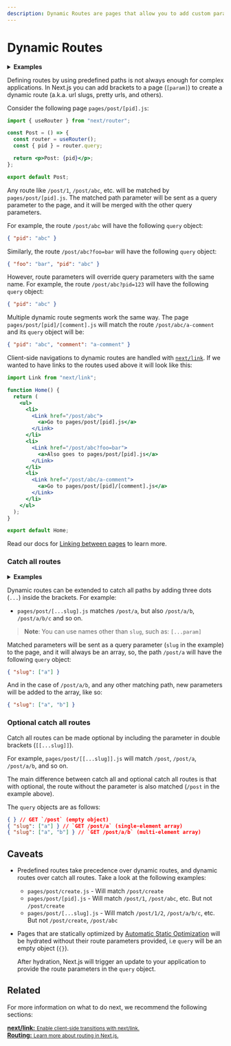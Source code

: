 ```yaml
---
description: Dynamic Routes are pages that allow you to add custom params to your URLs. Start creating Dynamic Routes and learn more here.
---
```


# Dynamic Routes

<details>
  <summary>
    <b>Examples</b>
  </summary>
  <ul>
    <li>
      <a href="https://github.com/vercel/next.js/tree/canary/examples/dynamic-routing">
        Dynamic Routing
      </a>
    </li>
  </ul>
</details>

Defining routes by using predefined paths is not always enough for complex applications. In Next.js you can add brackets to a page (`[param]`) to create a dynamic route (a.k.a. url slugs, pretty urls, and others).

Consider the following page `pages/post/[pid].js`:

```jsx
import { useRouter } from "next/router";

const Post = () => {
  const router = useRouter();
  const { pid } = router.query;

  return <p>Post: {pid}</p>;
};

export default Post;
```

Any route like `/post/1`, `/post/abc`, etc. will be matched by `pages/post/[pid].js`. The matched path parameter will be sent as a query parameter to the page, and it will be merged with the other query parameters.

For example, the route `/post/abc` will have the following `query` object:

```json
{ "pid": "abc" }
```

Similarly, the route `/post/abc?foo=bar` will have the following `query` object:

```json
{ "foo": "bar", "pid": "abc" }
```

However, route parameters will override query parameters with the same name. For example, the route `/post/abc?pid=123` will have the following `query` object:

```json
{ "pid": "abc" }
```

Multiple dynamic route segments work the same way. The page `pages/post/[pid]/[comment].js` will match the route `/post/abc/a-comment` and its `query` object will be:

```json
{ "pid": "abc", "comment": "a-comment" }
```

Client-side navigations to dynamic routes are handled with [`next/link`](/docs/api-reference/next/link.md). If we wanted to have links to the routes used above it will look like this:

```jsx
import Link from "next/link";

function Home() {
  return (
    <ul>
      <li>
        <Link href="/post/abc">
          <a>Go to pages/post/[pid].js</a>
        </Link>
      </li>
      <li>
        <Link href="/post/abc?foo=bar">
          <a>Also goes to pages/post/[pid].js</a>
        </Link>
      </li>
      <li>
        <Link href="/post/abc/a-comment">
          <a>Go to pages/post/[pid]/[comment].js</a>
        </Link>
      </li>
    </ul>
  );
}

export default Home;
```

Read our docs for [Linking between pages](/docs/routing/introduction.md#linking-between-pages) to learn more.

### Catch all routes

<details>
  <summary>
    <b>Examples</b>
  </summary>
  <ul>
    <li>
      <a href="https://github.com/vercel/next.js/tree/canary/examples/catch-all-routes">
        Catch All Routes
      </a>
    </li>
  </ul>
</details>

Dynamic routes can be extended to catch all paths by adding three dots (`...`) inside the brackets. For example:

- `pages/post/[...slug].js` matches `/post/a`, but also `/post/a/b`, `/post/a/b/c` and so on.

> **Note**: You can use names other than `slug`, such as: `[...param]`

Matched parameters will be sent as a query parameter (`slug` in the example) to the page, and it will always be an array, so, the path `/post/a` will have the following `query` object:

```json
{ "slug": ["a"] }
```

And in the case of `/post/a/b`, and any other matching path, new parameters will be added to the array, like so:

```json
{ "slug": ["a", "b"] }
```

### Optional catch all routes

Catch all routes can be made optional by including the parameter in double brackets (`[[...slug]]`).

For example, `pages/post/[[...slug]].js` will match `/post`, `/post/a`, `/post/a/b`, and so on.

The main difference between catch all and optional catch all routes is that with optional, the route without the parameter is also matched (`/post` in the example above).

The `query` objects are as follows:

```json
{ } // GET `/post` (empty object)
{ "slug": ["a"] } // `GET /post/a` (single-element array)
{ "slug": ["a", "b"] } // `GET /post/a/b` (multi-element array)
```

## Caveats

- Predefined routes take precedence over dynamic routes, and dynamic routes over catch all routes. Take a look at the following examples:
  - `pages/post/create.js` - Will match `/post/create`
  - `pages/post/[pid].js` - Will match `/post/1`, `/post/abc`, etc. But not `/post/create`
  - `pages/post/[...slug].js` - Will match `/post/1/2`, `/post/a/b/c`, etc. But not `/post/create`, `/post/abc`
- Pages that are statically optimized by [Automatic Static Optimization](/docs/advanced-features/automatic-static-optimization.md) will be hydrated without their route parameters provided, i.e `query` will be an empty object (`{}`).

  After hydration, Next.js will trigger an update to your application to provide the route parameters in the `query` object.

## Related

For more information on what to do next, we recommend the following sections:

<div className="card">
  <a href="/docs/api-reference/next/link.md">
    <b>next/link:</b>
    <small>Enable client-side transitions with next/link.</small>
  </a>
</div>

<div className="card">
  <a href="/docs/routing/introduction.md">
    <b>Routing:</b>
    <small>Learn more about routing in Next.js.</small>
  </a>
</div>

